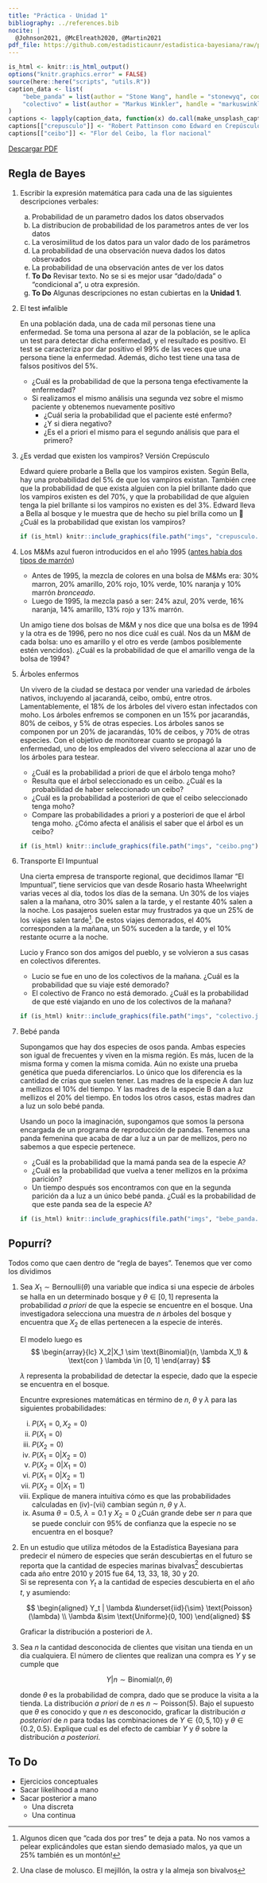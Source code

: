 ```yaml
---
title: "Práctica - Unidad 1"
bibliography: ../references.bib
nocite: |
  @Johnson2021, @McElreath2020, @Martin2021
pdf_file: https://github.com/estadisticaunr/estadistica-bayesiana/raw/pdf/practica/practica_01.pdf
---
```


```r
is_html <- knitr::is_html_output()
options("knitr.graphics.error" = FALSE)
source(here::here("scripts", "utils.R"))
caption_data <- list(
    "bebe_panda" = list(author = "Stone Wang", handle = "stonewyq", code = "0wk7m5SVPsM"),
    "colectivo" = list(author = "Markus Winkler", handle = "markuswinkler", code = "HII6PEEvLHw")
)
captions <- lapply(caption_data, function(x) do.call(make_unsplash_caption, x))
captions[["crepusculo"]] <- "Robert Pattinson como Edward en Crepúsculo"
captions[["ceibo"]] <- "Flor del Ceibo, la flor nacional"
```

::: {.content-visible when-format="html"}

[Descargar PDF]({{< meta pdf_file >}})

:::

## Regla de Bayes

1. Escribir la expresión matemática para cada una de las siguientes descripciones verbales:
    a. Probabilidad de un parametro dados los datos observados
    a. La distribucion de probabilidad de los parametros antes de ver los datos
    a. La verosimilitud de los datos para un valor dado de los parámetros
    a. La probabilidad de una observación nueva dados los datos observados
    a. La probabilidad de una observación  antes de ver los datos
    a. **To Do** Revisar texto. No se si es mejor usar "dado/dada" o "condicional a", 
    u otra expresión.
    a. **To Do** Algunas descripciones no estan cubiertas en la **Unidad 1**.

1. El test ~~in~~falible

    En una población dada, una de cada mil personas tiene una enfermedad. 
    Se toma una persona al azar de la población, se le aplica un test para detectar dicha enfermedad, y el resultado es positivo.
    El test se caracteriza por dar positivo el 99% de las veces que una persona tiene la enfermedad. 
    Además, dicho test tiene una tasa de falsos positivos del 5%.

    * ¿Cuál es la probabilidad de que la persona tenga efectivamente la enfermedad?
    * Si realizamos el mismo análisis una segunda vez sobre el mismo paciente y obtenemos nuevamente positivo 
        * ¿Cuál seria la probabilidad que el paciente esté enfermo? 
        * ¿Y si diera negativo?
        * ¿Es el a priori el mismo para el segundo análisis que para el primero?

1.  ¿Es verdad que existen los vampiros? Versión Crepúsculo

    Edward quiere probarle a Bella que los vampiros existen.
    Según Bella, hay una probabilidad del 5% de que los vampiros existan.
    También cree que la probabilidad de que exista alguien con la piel brillante
    dado que los vampiros existen es del 70%, y que la probabilidad de que alguien tenga 
    la piel brillante si los vampiros no existen es del 3%.
    Edward lleva a Bella al bosque y le muestra que de hecho su piel brilla como un 💎
    ¿Cuál es la probabilidad que existan los vampiros?

    ```r
    if (is_html) knitr::include_graphics(file.path("imgs", "crepusculo.jpg"))
    ```

1.  Los M&Ms azul fueron introducidos en el año 1995 
    ([antes había dos tipos de marrón](http://content.time.com/time/specials/packages/article/0,28804,2011482_2011480_2011460,00.html))

    * Antes de 1995, la mezcla de colores en una bolsa de M&Ms era: 30% marron, 20% amarillo, 20% rojo, 10% verde, 10% naranja y 10% marrón *bronceado*.
    * Luego de 1995, la mezcla pasó a ser: 24% azul, 20% verde, 16% naranja, 14% amarillo, 13% rojo y 13% marrón.

    Un amigo tiene dos bolsas de M&M y nos dice que una bolsa es de 1994 y la otra es de 1996, pero no nos dice cuál es cuál. Nos da un M&M de cada bolsa: uno es amarillo y el otro es verde (ambos posiblemente estén vencidos). ¿Cuál es la probabilidad de que el amarillo venga de la bolsa de 1994?

1.  Árboles enfermos

    Un vivero de la ciudad se destaca por vender una variedad de árboles nativos,
    incluyendo al jacarandá, ceibo, ombú, entre otros.
    Lamentablemente, el 18% de los árboles del vivero estan infectados con moho.
    Los árboles enfremos se componen en un 15% por jacarandás, 80% de ceibos, y 5% de otras especies.
    Los árboles sanos se componen por un 20% de jacarandás, 10% de ceibos, y 70% de otras especies.
    Con el objetivo de monitorear cuanto se propagó la enfermedad, uno de los empleados 
    del vivero selecciona al azar uno de los árboles para testear.

    * ¿Cuál es la probabilidad a priori de que el árbolo tenga moho?
    * Resulta que el árbol seleccionado es un ceibo. ¿Cuál es la probabilidad de haber 
    seleccionado un ceibo?
    * ¿Cuál es la probabilidad a posteriori de que el ceibo seleccionado tenga moho?
    * Compare las probabilidades a priori y a posteriori de que el árbol tenga moho. 
    ¿Cómo afecta el análisis el saber que el árbol es un ceibo?

    ```r
    if (is_html) knitr::include_graphics(file.path("imgs", "ceibo.png"))
    ```

1.  Transporte El Impuntual

    Una cierta empresa de transporte regional, que decidimos llamar "El Impuntual",
    tiene servicios que van desde Rosario hasta Wheelwright varias veces al día, todos
    los días de la semana. Un 30% de los viajes salen a la mañana, otro 30% salen a la tarde,
    y el restante 40% salen a la noche. Los pasajeros suelen estar muy frustrados
    ya que un 25% de los viajes salen tarde^[Algunos dicen que "cada dos por tres" te deja a pata. 
    No nos vamos a pelear explicándoles que estan siendo demasiado malos, ya que un 25% 
    también es un montón!]. De estos viajes demorados, el 40% corresponden a la mañana, un
    50% suceden a la tarde, y el 10% restante ocurre a la noche. 
    
    Lucio y Franco son dos amigos del pueblo, y se volvieron a sus casas en colectivos diferentes. 

    * Lucio se fue en uno de los colectivos de la mañana. 
    ¿Cuál es la probabilidad que su viaje esté demorado?
    * El colectivo de Franco no está demorado. 
    ¿Cuál es la probabilidad de que esté viajando en uno de los colectivos de la mañana?
    
    ```r
    if (is_html) knitr::include_graphics(file.path("imgs", "colectivo.jpg"))
    ```

1.  Bebé panda

    Supongamos que hay dos especies de osos panda. 
    Ambas especies son igual de frecuentes y viven en la misma región. 
    Es más, lucen de la misma forma y comen la misma comida. 
    Aún no existe una prueba genética que pueda diferenciarlos. 
    Lo único que los diferencia es la cantidad de crías que suelen tener.
    Las madres de la especie A dan luz a mellizos el 10% del tiempo.
    Y las madres de la especie B dan a luz mellizos el 20% del tiempo.
    En todos los otros casos, estas madres dan a luz un solo bebé panda.

    Usando un poco la imaginación, 
    supongamos que somos la persona encargada de un programa de reproducción de pandas.
    Tenemos una panda femenina que acaba de dar a luz a un par de mellizos, 
    pero no sabemos a que especie pertenece.

    * ¿Cuál es la probabilidad que la mamá panda sea de la especie A?
    * ¿Cuál es la probabilidad que vuelva a tener mellizos en la próxima parición?
    * Un tiempo después sos encontramos con que en la segunda parición da a luz a un único
    bebé panda. ¿Cuál es la probabilidad de que este panda sea de la especie A?

    ```r
    if (is_html) knitr::include_graphics(file.path("imgs", "bebe_panda.jpg"))
    ```

## Popurrí?

Todos como que caen dentro de "regla de bayes". Tenemos que ver como los dividimos

1.  Sea $X_1 \sim \text{Bernoulli}(\theta)$ una variable que indica si una especie de 
    árboles se halla en un determinado bosque y $\theta \in [0, 1]$ representa la 
    probabilidad _a priori_ de que la especie se encuentre en el bosque. 
    Una investigadora selecciona una muestra de $n$ árboles del bosque y encuentra que 
    $X_2$ de ellas pertenecen a la especie de interés.  

    El modelo luego es
    $$
    \begin{array}{lc}
    X_2|X_1 \sim \text{Binomial}(n, \lambda X_1) & \text{con } \lambda \in [0, 1]
    \end{array}
    $$

    $\lambda$ representa la probabilidad de detectar la especie, dado que la especie se
    encuentra en el bosque. 

    Encuntre expresiones matemáticas en término de $n$, $\theta$ y $\lambda$ 
    para las siguientes probabilidades:

    i. $P(X_1 = 0, X_2 = 0)$
    i. $P(X_1 = 0)$
    i. $P(X_2 = 0)$
    i. $P(X_1 = 0 | X_2 = 0)$
    i. $P(X_2 = 0 | X_1 = 0)$
    i. $P(X_1 = 0 | X_2 = 1)$
    i. $P(X_2 = 0 | X_1 = 1)$
    i. Explique de manera intuitiva cómo es que las probabilidades calculadas en (iv)-(vii)
    cambian según $n$, $\theta$ y $\lambda$.
    i. Asuma $\theta=0.5$, $\lambda=0.1$ y $X_2 = 0$ ¿Cuán grande debe ser $n$ para que 
    se puede concluir con 95% de confianza que la especie no se encuentra en el bosque?
    <!-- @Reich2020 -->

1.  En un estudio que utiliza métodos de la Estadística Bayesiana para predecir el número
    de especies que serán descubiertas en el futuro se reporta que la cantidad de especies
    marinas bivalvas^[Una clase de molusco. El mejillón, la ostra y la almeja son bivalvos]
    descubiertas cada año entre 2010 y 2015 fue 64, 13, 33, 18, 30 y 20.  
    Si se representa con $Y_t$ a la cantidad de especies descubierta en el año $t$, y 
    asumiendo:
    
    $$
    \begin{aligned}
    Y_t | \lambda &\underset{iid}{\sim} \text{Poisson}(\lambda) \\
    \lambda       &\sim \text{Uniforme}(0, 100)
    \end{aligned}
    $$  

    Graficar la distribución a posteriori de $\lambda$.
    <!-- @Reich2020 -->

1.  Sea $n$ la cantidad desconocida de clientes que visitan una tienda en un dia cualquiera.
    El número de clientes que realizan una compra es $Y$ y se cumple que 

    $$
    Y | n \sim \text{Binomial}(n, \theta)
    $$

    donde $\theta$ es la probabilidad de compra, dado que se produce la visita a la tienda.
    La distribución _a priori_ de $n$ es $n \sim \text{Poisson}(5)$. 
    Bajo el supuesto que $\theta$ es conocido y que $n$ es desconocido, 
    graficar la distribución _a posteriori_ de $n$ para todas las combinaciones de 
    $Y \in \{0, 5, 10 \}$ y $\theta \in \{0.2, 0.5\}$. Explique cual es del efecto de 
    cambiar $Y$ y $\theta$ sobre la distribución _a posteriori_.  
    <!-- Me parece interesante porque plantea la inferencia sobre "n" en vez de "p" -->
    <!-- @Reich2020 -->

## To Do

* Ejercicios conceptuales
* Sacar likelihood a mano
* Sacar posterior a mano
    * Una discreta
    * Una continua